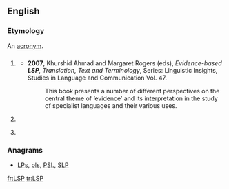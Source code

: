 ==English==
{{wikipedia|dab=LSP}}

===Etymology===
An [[acronym]].

==={{acronym-old|en}}===
{{en-acronym}}

# {{context|linguistics|lang=en}} {{acronym of|w:Language for specific purposes|Language for specific purposes}}
#* '''2007''', Khurshid Ahmad and Margaret Rogers (eds), ''Evidence-based '''LSP''', Translation, Text and Terminology'', Series: Linguistic Insights, Studies in Language and Communication  Vol. 47.
#*: This book presents a number of different perspectives on the central theme of ‘evidence’ and its interpretation in the study of specialist languages and their various uses.
# {{context|physics|lang=en}} {{acronym of|lightest [[supersymmetric]] particle/partner}}
# {{context|programming|lang=en}} {{acronym of|Liskov substitution principle}} {{gloss|It is one of the [[SOLID]] programming principles.}}

===Anagrams===
* [[LPs#English|LPs]], [[pls#English|pls]], [[PSl.#English|PSl.]], [[SLP#English|SLP]]

[[fr:LSP]]
[[tr:LSP]]